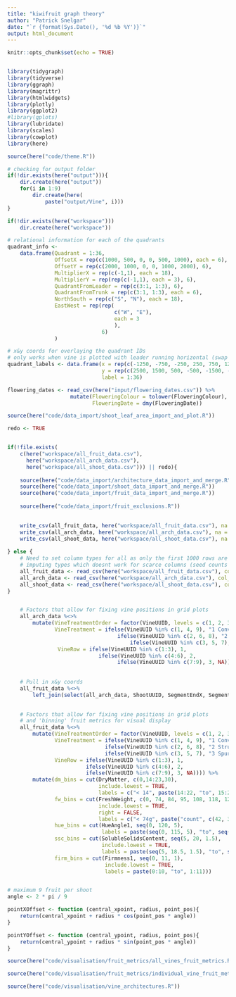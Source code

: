 ```yaml
---
title: "kiwifruit graph theory"
author: "Patrick Snelgar"
date: "`r {format(Sys.Date(), '%d %b %Y')}`"
output: html_document
---
```


```r
knitr::opts_chunk$set(echo = TRUE)


library(tidygraph)
library(tidyverse)
library(ggraph)
library(magrittr)
library(htmlwidgets)
library(plotly)
library(ggplot2)
#library(gplots)
library(lubridate)
library(scales)
library(cowplot)
library(here)

source(here("code/theme.R"))

# checking for output folder
if(!dir.exists(here("output"))){
	dir.create(here("output"))
	for(i in 1:9)
		dir.create(here(
			paste("output/Vine", i)))
}

if(!dir.exists(here("workspace")))
	dir.create(here("workspace"))
```


```r

# relational information for each of the quadrants
quadrant_info <- 
	data.frame(Quadrant = 1:36,
			   OffsetX = rep(c(1000, 500, 0, 0, 500, 1000), each = 6),
			   OffsetY = rep(c(2000, 1000, 0, 0, 1000, 2000), 6),
			   MultiplierX = rep(c(-1,1), each = 18),
			   MultiplierY = rep(rep(c(-1,1), each = 3), 6),
			   QuadrantFromLeader = rep(c(3:1, 1:3), 6), 
			   QuadrantFromTrunk = rep(c(3:1, 1:3), each = 6),
			   NorthSouth = rep(c("S", "N"), each = 18),
			   EastWest = rep(rep(
		   						  c("W", "E"), 
		   						  each = 3
		   						  ),
			   			   	  6)
			   )

# x&y coords for overlaying the quadrant IDs
# only works when vine is plotted with leader running horizontal (swap x and y).
quadrant_labels <- data.frame(x = rep(c(-1250, -750, -250, 250, 750, 1250), each = 6),
							  y = rep(c(2500, 1500, 500, -500, -1500, -2500), 6),
							  label = 1:36)

flowering_dates <- read_csv(here("input/flowering_dates.csv")) %>%
					mutate(FloweringColour = tolower(FloweringColour),
						   FloweringDate = dmy(FloweringDate))

```

```r

source(here("code/data_import/shoot_leaf_area_import_and_plot.R"))

```

```r
redo <- TRUE


if(!file.exists(
	c(here("workspace/all_fruit_data.csv"), 
	  here("workspace/all_arch_data.csv"), 
	  here("workspace/all_shoot_data.csv"))) || redo){
	
	source(here("code/data_import/architecture_data_import_and_merge.R"))
	source(here("code/data_import/shoot_data_import_and_merge.R"))
	source(here("code/data_import/fruit_data_import_and_merge.R"))
	
	source(here("code/data_import/fruit_exclusions.R"))

	
	write_csv(all_fruit_data, here("workspace/all_fruit_data.csv"), na = "")
	write_csv(all_arch_data, here("workspace/all_arch_data.csv"), na = "")
	write_csv(all_shoot_data, here("workspace/all_shoot_data.csv"), na = "")
	
} else {
	# Need to set column types for all as only the first 1000 rows are used for
	# imputing types which doesnt work for scarce columns (seed counts etc.)
	all_fruit_data <- read_csv(here("workspace/all_fruit_data.csv"), col_types = "dddccccddcDcddddddddddddddddccc")
	all_arch_data <- read_csv(here("workspace/all_arch_data.csv"), col_types = "dddccccdddddddddcc")
	all_shoot_data <- read_csv(here("workspace/all_shoot_data.csv"), col_types = "dcdddcccccdc")
}


	# Factors that allow for fixing vine positions in grid plots
	all_arch_data %<>%
		mutate(VineTreatmentOrder = factor(VineUUID, levels = c(1, 2, 3, 4, 6, 5, 9, 8, 7)),
			   VineTreatment = ifelse(VineUUID %in% c(1, 4, 9), "1 Conv", 
			   					   ifelse(VineUUID %in% c(2, 6, 8), "2 Stru",
			   					   	   ifelse(VineUUID %in% c(3, 5, 7), "3 Spur", NA))),
			  	VineRow = ifelse(VineUUID %in% c(1:3), 1,
			   				 ifelse(VineUUID %in% c(4:6), 2,
			   				 	   ifelse(VineUUID %in% c(7:9), 3, NA)))) 
	
	
	# Pull in x&y coords 
	all_fruit_data %<>%
		left_join(select(all_arch_data, ShootUUID, SegmentEndX, SegmentEndY))

	
	# Factors that allow for fixing vine positions in grid plots
	# and 'binning' fruit metrics for visual display
	all_fruit_data %<>%
		mutate(VineTreatmentOrder = factor(VineUUID, levels = c(1, 2, 3, 4, 6, 5, 9, 8, 7)),
		   	   VineTreatment = ifelse(VineUUID %in% c(1, 4, 9), "1 Conv", 
		   					   ifelse(VineUUID %in% c(2, 6, 8), "2 Stru",
		   					   ifelse(VineUUID %in% c(3, 5, 7), "3 Spur", NA))),
		   	   VineRow = ifelse(VineUUID %in% c(1:3), 1,
		   				 ifelse(VineUUID %in% c(4:6), 2,
		   				 ifelse(VineUUID %in% c(7:9), 3, NA)))) %>%
		mutate(dm_bins = cut(DryMatter, c(0,14:23,30), 
							 include.lowest = TRUE, 
							 labels = c("< 14", paste(14:22, "to", 15:23), "> 23")),
		   	   fw_bins = cut(FreshWeight, c(0, 74, 84, 95, 108, 118, 128, 138, 151, 180, 210, 240), 
		   			         include.lowest = TRUE, 
		   			  		 right = FALSE,
		   			  		 labels = c("< 74g", paste("count", c(42, 39, 36, 33, 30, 27, 25, 22, 18, 16)))),
		       hue_bins = cut(HueAngle1, seq(0, 120, 5), 
		       			  	  labels = paste(seq(0, 115, 5), "to", seq(5, 120, 5))),
			   ssc_bins = cut(SolubleSolidsContent, seq(5, 20, 1.5), 
			   			      include.lowest = TRUE, 
			   			      labels = paste(seq(5, 18.5, 1.5), "to", seq(6.5, 20, 1.5))),
		       firm_bins = cut(Firmness1, seq(0, 11, 1), 
		       				   include.lowest = TRUE, 
		       				   labels = paste(0:10, "to", 1:11)))



```

```r

# maximum 9 fruit per shoot
angle <- 2 * pi / 9

pointXOffset <- function (central_xpoint, radius, point_pos){
	return(central_xpoint + radius * cos(point_pos * angle))
}

pointYOffset <- function (central_ypoint, radius, point_pos){
	return(central_ypoint + radius * sin(point_pos * angle))
}

```

```r

source(here("code/visualisation/fruit_metrics/all_vines_fruit_metrics.R"))

```

```r

source(here("code/visualisation/fruit_metrics/individual_vine_fruit_metrics.R"))

```

```r

source(here("code/visualisation/vine_architectures.R"))


```